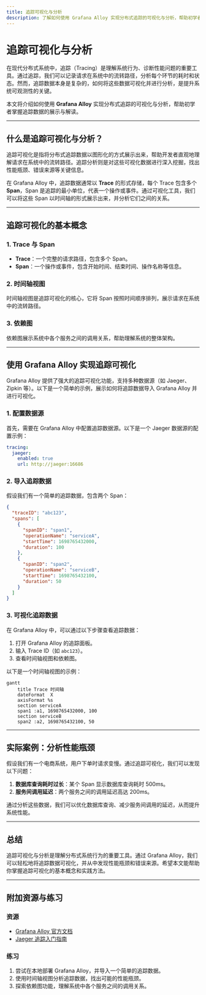 ```yaml
---
title: 追踪可视化与分析
description: 了解如何使用 Grafana Alloy 实现分布式追踪的可视化与分析，帮助初学者掌握追踪数据的展示与解读。
---
```


# 追踪可视化与分析

在现代分布式系统中，追踪（Tracing）是理解系统行为、诊断性能问题的重要工具。通过追踪，我们可以记录请求在系统中的流转路径，分析每个环节的耗时和状态。然而，追踪数据本身是复杂的，如何将这些数据可视化并进行分析，是提升系统可观测性的关键。

本文将介绍如何使用 **Grafana Alloy** 实现分布式追踪的可视化与分析，帮助初学者掌握追踪数据的展示与解读。

---

## 什么是追踪可视化与分析？

追踪可视化是指将分布式追踪数据以图形化的方式展示出来，帮助开发者直观地理解请求在系统中的流转路径。追踪分析则是对这些可视化数据进行深入挖掘，找出性能瓶颈、错误来源等关键信息。

在 Grafana Alloy 中，追踪数据通常以 **Trace** 的形式存储，每个 Trace 包含多个 **Span**，Span 是追踪的最小单位，代表一个操作或事件。通过可视化工具，我们可以将这些 Span 以时间轴的形式展示出来，并分析它们之间的关系。

---

## 追踪可视化的基本概念

### 1. Trace 与 Span
- **Trace**：一个完整的请求路径，包含多个 Span。
- **Span**：一个操作或事件，包含开始时间、结束时间、操作名称等信息。

### 2. 时间轴视图
时间轴视图是追踪可视化的核心，它将 Span 按照时间顺序排列，展示请求在系统中的流转路径。

### 3. 依赖图
依赖图展示系统中各个服务之间的调用关系，帮助理解系统的整体架构。

---

## 使用 Grafana Alloy 实现追踪可视化

Grafana Alloy 提供了强大的追踪可视化功能，支持多种数据源（如 Jaeger、Zipkin 等）。以下是一个简单的示例，展示如何将追踪数据导入 Grafana Alloy 并进行可视化。

### 1. 配置数据源
首先，需要在 Grafana Alloy 中配置追踪数据源。以下是一个 Jaeger 数据源的配置示例：

```yaml
tracing:
  jaeger:
    enabled: true
    url: http://jaeger:16686
```

### 2. 导入追踪数据
假设我们有一个简单的追踪数据，包含两个 Span：

```json
{
  "traceID": "abc123",
  "spans": [
    {
      "spanID": "span1",
      "operationName": "serviceA",
      "startTime": 1698765432000,
      "duration": 100
    },
    {
      "spanID": "span2",
      "operationName": "serviceB",
      "startTime": 1698765432100,
      "duration": 50
    }
  ]
}
```

### 3. 可视化追踪数据
在 Grafana Alloy 中，可以通过以下步骤查看追踪数据：
1. 打开 Grafana Alloy 的追踪面板。
2. 输入 Trace ID（如 `abc123`）。
3. 查看时间轴视图和依赖图。

以下是一个时间轴视图的示例：

```mermaid
gantt
    title Trace 时间轴
    dateFormat  X
    axisFormat %s
    section serviceA
    span1 :a1, 1698765432000, 100
    section serviceB
    span2 :a2, 1698765432100, 50
```

---

## 实际案例：分析性能瓶颈

假设我们有一个电商系统，用户下单时请求变慢。通过追踪可视化，我们可以发现以下问题：
1. **数据库查询耗时过长**：某个 Span 显示数据库查询耗时 500ms。
2. **服务间调用延迟**：两个服务之间的调用延迟高达 200ms。

通过分析这些数据，我们可以优化数据库查询、减少服务间调用的延迟，从而提升系统性能。

---

## 总结

追踪可视化与分析是理解分布式系统行为的重要工具。通过 Grafana Alloy，我们可以轻松地将追踪数据可视化，并从中发现性能瓶颈和错误来源。希望本文能帮助你掌握追踪可视化的基本概念和实践方法。

---

## 附加资源与练习

### 资源
- [Grafana Alloy 官方文档](https://grafana.com/docs/alloy/)
- [Jaeger 追踪入门指南](https://www.jaegertracing.io/docs/)

### 练习
1. 尝试在本地部署 Grafana Alloy，并导入一个简单的追踪数据。
2. 使用时间轴视图分析追踪数据，找出可能的性能瓶颈。
3. 探索依赖图功能，理解系统中各个服务之间的调用关系。